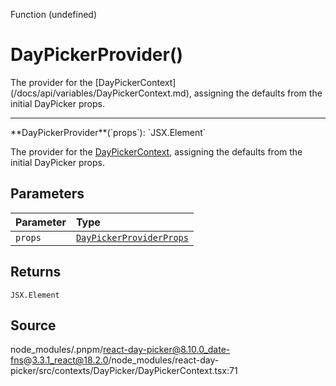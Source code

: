 <SectionTitle>Function (undefined)</SectionTitle>

# DayPickerProvider()

<Description>
  The provider for the
  [DayPickerContext](/docs/api/variables/DayPickerContext.md), assigning the
  defaults from the initial DayPicker props.
</Description>

---

<a id="undefined" name="undefined"></a>

<SignatureMemberIdentifier>
  **DayPickerProvider**(`props`): `JSX.Element`
</SignatureMemberIdentifier>

The provider for the [DayPickerContext](/docs/api/variables/DayPickerContext.md), assigning the defaults from the
initial DayPicker props.

## Parameters

| Parameter | Type                                                                       |
| :-------- | :------------------------------------------------------------------------- |
| `props`   | [`DayPickerProviderProps`](/docs/api/interfaces/DayPickerProviderProps.md) |

## Returns

`JSX.Element`

## Source

node_modules/.pnpm/react-day-picker@8.10.0_date-fns@3.3.1_react@18.2.0/node_modules/react-day-picker/src/contexts/DayPicker/DayPickerContext.tsx:71
